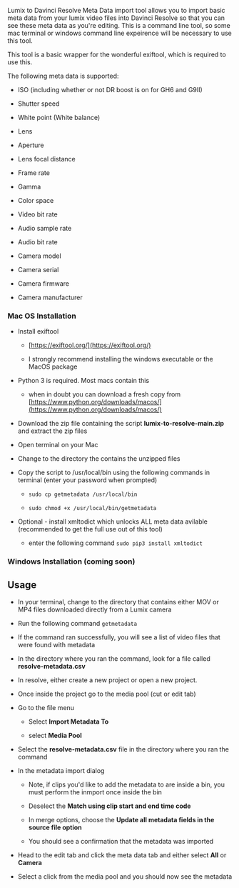 Lumix to Davinci Resolve Meta Data import tool allows you to import basic meta data from your lumix video files into Davinci Resolve so that you can see these meta data as you're editing. This is a command line tool, so some mac terminal or windows command line expeirence will be necessary to use this tool.

This tool is a basic wrapper for the wonderful exiftool, which is required to use this.

The following meta data is supported:

* ISO (including whether or not DR boost is on for GH6 and G9II)

* Shutter speed

* White point (White balance)

* Lens

* Aperture

* Lens focal distance

* Frame rate

* Gamma

* Color space

* Video bit rate

* Audio sample rate

* Audio bit rate

* Camera model

* Camera serial

* Camera firmware

* Camera manufacturer

### Mac OS Installation

* Install exiftool

  * [https://exiftool.org/](https://exiftool.org/)

  * I strongly recommend installing the windows executable or the MacOS package

* Python 3 is required. Most macs contain this

  * when in doubt you can download a fresh copy from [https://www.python.org/downloads/macos/](https://www.python.org/downloads/macos/)

* Download the zip file containing the script **lumix-to-resolve-main.zip** and extract the zip files

* Open terminal on your Mac

* Change to the directory the contains the unzipped files

* Copy the script to /usr/local/bin using the following commands in terminal (enter your password when prompted)

  * `sudo cp getmetadata /usr/local/bin`

  * `sudo chmod +x /usr/local/bin/getmetadata`

* Optional - install xmltodict which unlocks ALL meta data avilable (recommended to get the full use out of this tool)

  * enter the following command `sudo pip3 install xmltodict`

### Windows Installation (coming soon)

## Usage

* In your terminal, change to the directory that contains either MOV or MP4 files downloaded directly from a Lumix camera

* Run the following command `getmetadata`

* If the command ran successfully, you will see a list of video files that were found with metadata

* In the directory where you ran the command, look for a file called **resolve-metadata.csv**

* In resolve, either create a new project or open a new project.

* Once inside the project go to the media pool (cut or edit tab)

* Go to the file menu

  * Select **Import Metadata To**

  * select **Media Pool**

* Select the **resolve-metadata.csv** file in the directory where you ran the command

* In the metadata import dialog

  * Note, if clips you'd like to add the metadata to are inside a bin, you must perform the inmport once inside the bin

  * Deselect the **Match using clip start and end time code**

  * In merge options, choose the **Update all metadata fields in the source file option**

  * You should see a confirmation that the metadata was imported

* Head to the edit tab and click the meta data tab and either select **All** or **Camera**

* Select a click from the media pool and you should now see the metadata